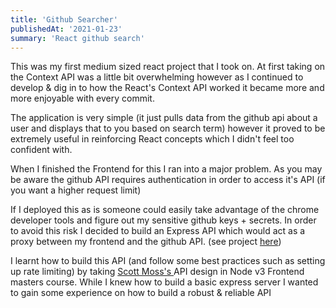 ```yaml
---
title: 'Github Searcher'
publishedAt: '2021-01-23'
summary: 'React github search'
---
```



This was my first medium sized react project that I took on. At first taking on the Context API was a little bit overwhelming however as I continued to develop & dig in to how the React's Context API worked it became more and more enjoyable with every commit.

The application is very simple (it just pulls data from the github api about a user and displays that to you based on search term) however it proved to be extremely useful in reinforcing React concepts which I didn't feel too confident with. 


When I finished the Frontend for this I ran into a major problem. As you may be aware the github API requires authentication in order to access it's API (if you want a higher request limit)

If I deployed this as is someone could easily take advantage of the chrome developer tools and figure out my sensitive github keys + secrets. 
In order to avoid this risk I decided to build an Express API which would act as a proxy between my frontend and the github API. (see project <a href='https://lhowsam.com/projects/express-api'>here</a>)


I learnt how to build this API (and follow some best practices such as setting up rate limiting) by taking <a href="https://twitter.com/scotups">Scott Moss's </a> API design in Node v3 Frontend masters course. 
While I knew how to build a basic express server I wanted to gain some experience on how to build a robust & reliable API 